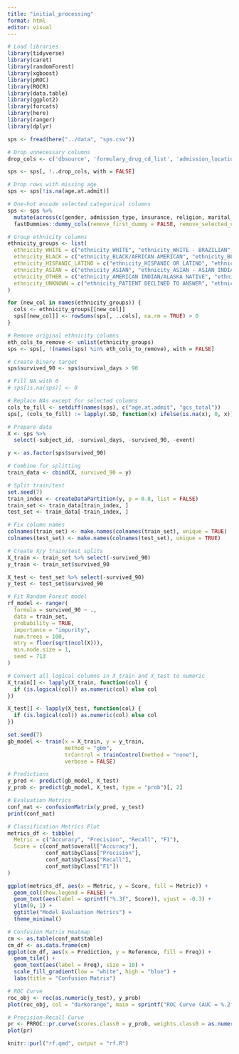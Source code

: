 ---
title: "initial_processing"
format: html
editor: visual
---

```{r}
# Load libraries
library(tidyverse)
library(caret)
library(randomForest)
library(xgboost)
library(pROC)
library(ROCR)
library(data.table)
library(ggplot2)
library(forcats)
library(here)
library(ranger)
library(dplyr)
```

```{r}
sps <- fread(here("../data", "sps.csv"))

# Drop unnecessary columns
drop_cols <- c('dbsource', 'formulary_drug_cd_list', 'admission_location', 'admittime', 'dischtime', 'edregtime', 'edouttime', 'diagnosis', 'latest_gcs_time', 'comorbidities', 'proc.icd9_list', 'gcs_verbal', 'gcs_motor', 'gcs_eye', 'language', 'drug.Miscellaneous', 'diag.Missing', 'gcs_total')

sps <- sps[, !..drop_cols, with = FALSE]

# Drop rows with missing age
sps <- sps[!is.na(age.at.admit)]

# One-hot encode selected categorical columns
sps <- sps %>%
  mutate(across(c(gender, admission_type, insurance, religion, marital_status, ethnicity, discharge_location, intervention.group), as.factor)) %>%
  fastDummies::dummy_cols(remove_first_dummy = FALSE, remove_selected_columns = TRUE)
```

```{r}
# Group ethnicity columns
ethnicity_groups <- list(
  ethnicity_WHITE = c("ethnicity_WHITE", "ethnicity_WHITE - BRAZILIAN", "ethnicity_WHITE - OTHER EUROPEAN", "ethnicity_WHITE - RUSSIAN", "ethnicity_MIDDLE EASTERN"),
  ethnicity_BLACK = c("ethnicity_BLACK/AFRICAN AMERICAN", "ethnicity_BLACK/CAPE VERDEAN", "ethnicity_BLACK/HAITIAN"),
  ethnicity_HISPANIC_LATINO = c("ethnicity_HISPANIC OR LATINO", "ethnicity_HISPANIC/LATINO - COLOMBIAN", "ethnicity_HISPANIC/LATINO - DOMINICAN", "ethnicity_HISPANIC/LATINO - PUERTO RICAN"),
  ethnicity_ASIAN = c("ethnicity_ASIAN", "ethnicity_ASIAN - ASIAN INDIAN", "ethnicity_ASIAN - CAMBODIAN", "ethnicity_ASIAN - CHINESE", "ethnicity_ASIAN - JAPANESE", "ethnicity_ASIAN - OTHER", "ethnicity_ASIAN - VIETNAMESE"),
  ethnicity_OTHER = c("ethnicity_AMERICAN INDIAN/ALASKA NATIVE", "ethnicity_MULTI RACE ETHNICITY", "ethnicity_OTHER"),
  ethnicity_UNKNOWN = c("ethnicity_PATIENT DECLINED TO ANSWER", "ethnicity_UNABLE TO OBTAIN", "ethnicity_UNKNOWN/NOT SPECIFIED")
)

for (new_col in names(ethnicity_groups)) {
  cols <- ethnicity_groups[[new_col]]
  sps[[new_col]] <- rowSums(sps[, ..cols], na.rm = TRUE) > 0
}

# Remove original ethnicity columns
eth_cols_to_remove <- unlist(ethnicity_groups)
sps <- sps[, !(names(sps) %in% eth_cols_to_remove), with = FALSE]

# Create binary target
sps$survived_90 <- sps$survival_days > 90
```

```{r}
# Fill NA with 0
# sps[is.na(sps)] <- 0

# Replace NAs except for selected columns
cols_to_fill <- setdiff(names(sps), c("age.at.admit", "gcs_total"))
sps[, (cols_to_fill) := lapply(.SD, function(x) ifelse(is.na(x), 0, x)), .SDcols = cols_to_fill]

# Prepare data
X <- sps %>%
  select(-subject_id, -survival_days, -survived_90, -event)

y <- as.factor(sps$survived_90)

# Combine for splitting
train_data <- cbind(X, survived_90 = y)

# Split train/test
set.seed(7)
train_index <- createDataPartition(y, p = 0.8, list = FALSE)
train_set <- train_data[train_index, ]
test_set <- train_data[-train_index, ]

# Fix column names
colnames(train_set) <- make.names(colnames(train_set), unique = TRUE)
colnames(test_set) <- make.names(colnames(test_set), unique = TRUE)

# Create X/y train/test splits
X_train <- train_set %>% select(-survived_90)
y_train <- train_set$survived_90

X_test <- test_set %>% select(-survived_90)
y_test <- test_set$survived_90

# Fit Random Forest model
rf_model <- ranger(
  formula = survived_90 ~ ., 
  data = train_set,
  probability = TRUE,
  importance = "impurity",
  num.trees = 100,
  mtry = floor(sqrt(ncol(X))),
  min.node.size = 1,
  seed = 713
)

```

```{r}
# Convert all logical columns in X_train and X_test to numeric
X_train[] <- lapply(X_train, function(col) {
  if (is.logical(col)) as.numeric(col) else col
})

X_test[] <- lapply(X_test, function(col) {
  if (is.logical(col)) as.numeric(col) else col
})

```

```{r}
set.seed(7)
gb_model <- train(x = X_train, y = y_train,
                  method = "gbm",
                  trControl = trainControl(method = "none"),
                  verbose = FALSE)

# Predictions
y_pred <- predict(gb_model, X_test)
y_prob <- predict(gb_model, X_test, type = "prob")[, 2]

# Evaluation Metrics
conf_mat <- confusionMatrix(y_pred, y_test)
print(conf_mat)

# Classification Metrics Plot
metrics_df <- tibble(
  Metric = c("Accuracy", "Precision", "Recall", "F1"),
  Score = c(conf_mat$overall["Accuracy"],
            conf_mat$byClass["Precision"],
            conf_mat$byClass["Recall"],
            conf_mat$byClass["F1"])
)

```

```{r}
ggplot(metrics_df, aes(x = Metric, y = Score, fill = Metric)) +
  geom_col(show.legend = FALSE) +
  geom_text(aes(label = sprintf("%.3f", Score)), vjust = -0.3) +
  ylim(0, 1) +
  ggtitle("Model Evaluation Metrics") +
  theme_minimal()

# Confusion Matrix Heatmap
cm <- as.table(conf_mat$table)
cm_df <- as.data.frame(cm)
ggplot(cm_df, aes(x = Prediction, y = Reference, fill = Freq)) +
  geom_tile() +
  geom_text(aes(label = Freq), size = 10) +
  scale_fill_gradient(low = "white", high = "blue") +
  labs(title = "Confusion Matrix")

# ROC Curve
roc_obj <- roc(as.numeric(y_test), y_prob)
plot(roc_obj, col = "darkorange", main = sprintf("ROC Curve (AUC = %.2f)", auc(roc_obj)))

# Precision-Recall Curve
pr <- PRROC::pr.curve(scores.class0 = y_prob, weights.class0 = as.numeric(y_test) - 1, curve=TRUE)
plot(pr)
```

```{r}
knitr::purl("rf.qmd", output = "rf.R")
```

